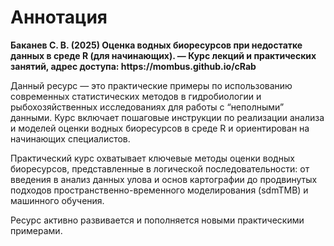 # Аннотация {.unnumbered}

**Баканев С. В. (2025) Оценка водных биоресурсов при недостатке данных в среде R (для начинающих). — Курс лекций и практических занятий, адрес доступа: https://mombus.github.io/cRab**

Данный ресурс — это практические примеры по использованию современных статистических методов в гидробиологии и рыбохозяйственных исследованиях для работы с "неполными" данными. Курс включает пошаговые инструкции по реализации анализа и моделей оценки водных биоресурсов в среде R и ориентирован на начинающих специалистов.

Практический курс охватывает ключевые методы оценки водных биоресурсов, представленные в логической последовательности: от введения в анализ данных улова и основ картографии до продвинутых подходов пространственно-временного моделирования (sdmTMB) и машинного обучения.

Ресурс активно развивается и пополняется новыми практическими примерами.